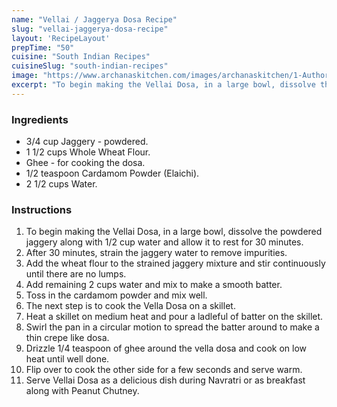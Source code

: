 ---
name: "Vellai / Jaggerya Dosa Recipe"
slug: "vellai-jaggerya-dosa-recipe"
layout: 'RecipeLayout'
prepTime: "50"
cuisine: "South Indian Recipes"
cuisineSlug: "south-indian-recipes"
image: "https://www.archanaskitchen.com/images/archanaskitchen/1-Author/Vanita_Vasudevan/Vellai_Dosa_Recipe-1.jpg"
excerpt: "To begin making the Vellai Dosa, in a large bowl, dissolve the powdered jaggery along with 12 cup water and allow it to rest for 30 minutes"
---

### Ingredients

- 3/4 cup Jaggery - powdered.
- 1 1/2 cups Whole Wheat Flour.
- Ghee - for cooking the dosa.
- 1/2 teaspoon Cardamom Powder (Elaichi).
- 2 1/2 cups Water.

### Instructions

1. To begin making the Vellai Dosa, in a large bowl, dissolve the powdered jaggery along with 1/2 cup water and allow it to rest for 30 minutes.
1. After 30 minutes, strain the jaggery water to remove impurities.
1. Add the wheat flour to the strained jaggery mixture and stir continuously until there are no lumps.
1. Add remaining 2 cups water and mix to make a smooth batter.
1. Toss in the cardamom powder and mix well.
1. The next step is to cook the Vella Dosa on a skillet.
1. Heat a skillet on medium heat and pour a ladleful of batter on the skillet.
1. Swirl the pan in a circular motion to spread the batter around to make a thin crepe like dosa.
1. Drizzle 1/4 teaspoon of ghee around the vella dosa and cook on low heat until well done.
1. Flip over to cook the other side for a few seconds and serve warm.
1. Serve Vellai Dosa as a delicious dish during Navratri or as breakfast along with Peanut Chutney.
